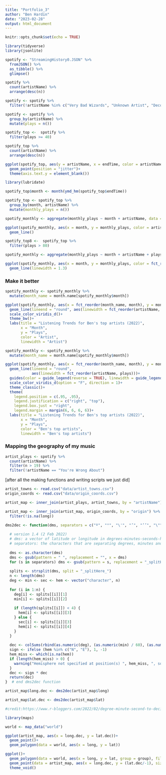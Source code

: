 ```yaml
---
title: "Portfolio_3"
author: "Ben Hardin"
date: "2023-02-28"
output: html_document
---
```


```r
knitr::opts_chunk$set(echo = TRUE)
```


```r
library(tidyverse)
library(jsonlite)
```

```r
spotify <- "StreamingHistory0.JSON" %>%
  fromJSON() %>%
  as_tibble() %>%
  glimpse()
```

```r
spotify %>%
  count(artistName) %>%
  arrange(desc(n))

spotify <- spotify %>%
  filter(!artistName %in% c("Very Bad Wizards", "Unknown Artist", "Decoding the Gurus", "Taskmaster The Podcast", "Two Psychologists Four Beers", "Better Call Saul Insider Podcast", "Off Menu with Ed Gamble and James Acaster"))

spotify <- spotify %>%
  group_by(artistName) %>%
  mutate(plays = n())
```

```r
spotify_top <-  spotify %>%
  filter(plays >= 40)

spotify_top %>%
  count(artistName) %>%
  arrange(desc(n))
```

```r
ggplot(spotify_top, aes(y = artistName, x = endTime, color = artistName))+
  geom_point(position = "jitter")+
  theme(axis.text.y = element_blank())
```

```r
library(lubridate)
```

```r
spotify_top$month <- month(ymd_hm(spotify_top$endTime))

spotify_top <- spotify_top %>%
  group_by(month, artistName) %>%
  mutate(monthly_plays = n())

spotify_monthly <- aggregate(monthly_plays ~ month + artistName, data = spotify_top, FUN = mean)
```

```r
ggplot(spotify_monthly, aes(x = month, y = monthly_plays, color = artistName))+
  geom_line()
```

```r
spotify_top8 <-  spotify_top %>%
  filter(plays > 80)

spotify_monthly <- aggregate(monthly_plays ~ month + artistName + plays, data = spotify_top8, FUN = mean)
```

```r
ggplot(spotify_monthly, aes(x = month, y = monthly_plays, color = fct_reorder(artistName, plays, .desc = TRUE)))+
  geom_line(linewidth = 1.3)
```

### Make it better

```r
spotify_monthly <- spotify_monthly %>%
  mutate(month_name = month.name[spotify_monthly$month])

ggplot(spotify_monthly, aes(x = fct_reorder(month_name, month), y = monthly_plays, group = fct_reorder(artistName, plays, .desc = TRUE), color = fct_reorder(artistName, plays)))+
  geom_line(lineend = "round", aes(linewidth = fct_reorder(artistName, plays)))+
  scale_color_viridis_d()+
  theme_bw()+
  labs(title = "Listening Trends for Ben's top artists (2022)",
       x = "Month",
       y = "Plays",
       color = "Artist",
       linewidth = "Artist")
```

```r
spotify_monthly <- spotify_monthly %>%
  mutate(month_name = month.name[spotify_monthly$month])

ggplot(spotify_monthly, aes(x = fct_reorder(month_name, month), y = monthly_plays, group = fct_reorder(artistName, plays, .desc = TRUE), color = fct_reorder(artistName, plays)))+
  geom_line(lineend = "round", 
            aes(linewidth = fct_reorder(artistName, plays)))+
  guides(color = guide_legend(reverse = TRUE), linewidth = guide_legend(reverse = TRUE))+
  scale_color_viridis_d(option = "F", direction = 1)+
  theme_classic()+
  theme(
    legend.position = c(.95, .95),
    legend.justification = c("right", "top"),
    legend.box.just = "right",
    legend.margin = margin(6, 6, 6, 6))+
  labs(title = "Listening Trends for Ben's top artists (2022)",
       x = "Month",
       y = "Plays",
       color = "Ben's top artists",
       linewidth = "Ben's top artists")
```

### Mapping the geography of my music

```r
artist_plays <- spotify %>%
  count(artistName) %>%
  filter(n > 19) %>%
  filter(!artistName == "You're Wrong About")
```

[after all the making functions and writing scripts we just did]

```r
artist_towns <- read.csv("data/artist_towns.csv")
origin_coords <- read.csv("data/origin_coords.csv")

artist_map <- inner_join(artist_plays, artist_towns, by = "artistName")

artist_map <- inner_join(artist_map, origin_coords, by = "origin") %>%
  filter(!is.na(long))
```

```r
dms2dec <- function(dms, separators = c("º", "°", "\'", "’", "’’", "\"", "\'\'", "\\?")) {
  
  # version 1.4 (2 Feb 2022)
  # dms: a vector of latitude or longitude in degrees-minutes-seconds-hemisfere, e.g. 41° 34' 10.956" N (with or without spaces)
  # separators: the characters that are separating degrees, minutes and seconds in 'dms'; mind these are taken in the order in which they appear and not interpreted individually, i.e. 7'3º will be taken as 7 degrees, 3 minutes! input data are assumed to be properly formatted
  
  dms <- as.character(dms)
  dms <- gsub(pattern = " ", replacement = "", x = dms)
  for (s in separators) dms <- gsub(pattern = s, replacement = "_splitHere_", x = dms)
  
  splits <- strsplit(dms, split = "_splitHere_")
  n <- length(dms)
  deg <- min <- sec <- hem <- vector("character", n)
  
  for (i in 1:n) {
    deg[i] <- splits[[i]][1]
    min[i] <- splits[[i]][2]
    
    if (length(splits[[i]]) < 4) {
      hem[i] <- splits[[i]][3]
    } else {
      sec[i] <- splits[[i]][3]
      hem[i] <- splits[[i]][4]
    }
  }
  
  dec <- colSums(rbind(as.numeric(deg), (as.numeric(min) / 60), (as.numeric(sec) / 3600)), na.rm = TRUE)
  sign <- ifelse (hem %in% c("N", "E"), 1, -1)
  hem_miss <- which(is.na(hem))
  if (length(hem_miss) > 0) {
    warning("Hemisphere not specified at position(s) ", hem_miss, ", so the sign of the resulting coordinates may be wrong.")
  }
  dec <- sign * dec
  return(dec)
}  # end dms2dec function

```

```r
artist_map$long.dec <- dms2dec(artist_map$long)

artist_map$lat.dec <- dms2dec(artist_map$lat)

#credit:https://www.r-bloggers.com/2022/02/degree-minute-second-to-decimal-coordinates/
```

```r
library(maps)

world <- map_data("world")

ggplot(artist_map, aes(x = long.dec, y = lat.dec))+
  geom_point()+
  geom_polygon(data = world, aes(x = long, y = lat))
```

```r
ggplot()+
  geom_polygon(data = world, aes(x = long, y = lat, group = group), fill = "grey90")+
  geom_point(data = artist_map, aes(x = long.dec, y = (lat.dec/-1), size = n, color = artistName), alpha = .7)+
  theme_void()
```